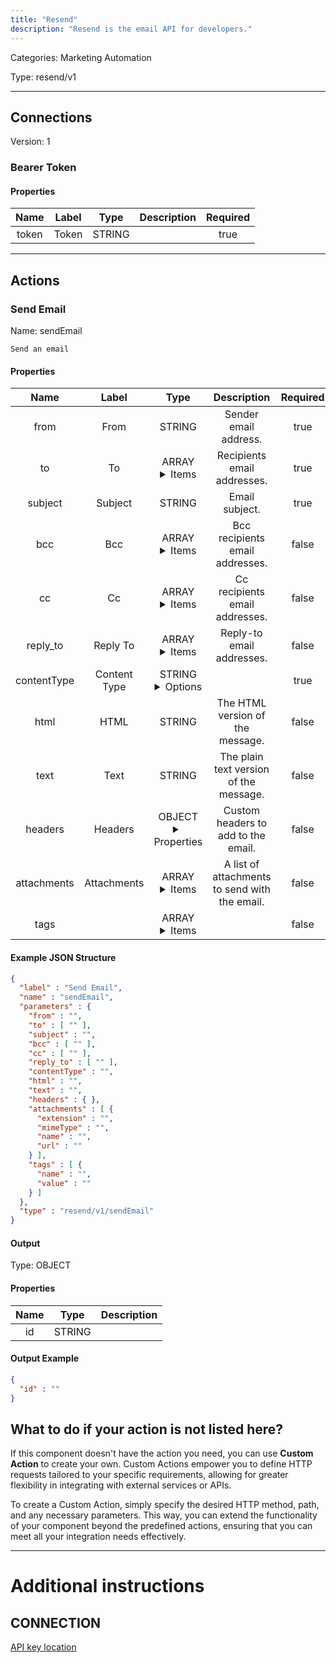 ```yaml
---
title: "Resend"
description: "Resend is the email API for developers."
---
```



Categories: Marketing Automation


Type: resend/v1

<hr />



## Connections

Version: 1


### Bearer Token

#### Properties

|      Name       |      Label     |     Type     |     Description     | Required |
|:---------------:|:--------------:|:------------:|:-------------------:|:--------:|
| token | Token | STRING |  | true |





<hr />


## Actions


### Send Email
Name: sendEmail

`Send an email`

#### Properties

|      Name       |      Label     |     Type     |     Description     | Required |
|:---------------:|:--------------:|:------------:|:-------------------:|:--------:|
| from | From | STRING | Sender email address. | true |
| to | To | ARRAY <details> <summary> Items </summary> [STRING\($email)] </details> | Recipients email addresses. | true |
| subject | Subject | STRING | Email subject. | true |
| bcc | Bcc | ARRAY <details> <summary> Items </summary> [STRING\($email)] </details> | Bcc recipients email addresses. | false |
| cc | Cc | ARRAY <details> <summary> Items </summary> [STRING\($email)] </details> | Cc recipients email addresses. | false |
| reply_to | Reply To | ARRAY <details> <summary> Items </summary> [STRING\($email)] </details> | Reply-to email addresses. | false |
| contentType | Content Type | STRING <details> <summary> Options </summary> HTML, TEXT </details> |  | true |
| html | HTML | STRING | The HTML version of the message. | false |
| text | Text | STRING | The plain text version of the message. | false |
| headers | Headers | OBJECT <details> <summary> Properties </summary> &#123;&#125; </details> | Custom headers to add to the email. | false |
| attachments | Attachments | ARRAY <details> <summary> Items </summary> [FILE_ENTRY] </details> | A list of attachments to send with the email. | false |
| tags | | ARRAY <details> <summary> Items </summary> [&#123;STRING\(name), STRING\(value)&#125;] </details> |  | false |

#### Example JSON Structure
```json
{
  "label" : "Send Email",
  "name" : "sendEmail",
  "parameters" : {
    "from" : "",
    "to" : [ "" ],
    "subject" : "",
    "bcc" : [ "" ],
    "cc" : [ "" ],
    "reply_to" : [ "" ],
    "contentType" : "",
    "html" : "",
    "text" : "",
    "headers" : { },
    "attachments" : [ {
      "extension" : "",
      "mimeType" : "",
      "name" : "",
      "url" : ""
    } ],
    "tags" : [ {
      "name" : "",
      "value" : ""
    } ]
  },
  "type" : "resend/v1/sendEmail"
}
```

#### Output



Type: OBJECT


#### Properties

|     Name     |     Type     |     Description     |
|:------------:|:------------:|:-------------------:|
| id | STRING |  |




#### Output Example
```json
{
  "id" : ""
}
```




## What to do if your action is not listed here?

If this component doesn't have the action you need, you can use **Custom Action** to create your own. Custom Actions empower you to define HTTP requests tailored to your specific requirements, allowing for greater flexibility in integrating with external services or APIs.

To create a Custom Action, simply specify the desired HTTP method, path, and any necessary parameters. This way, you can extend the functionality of your component beyond the predefined actions, ensuring that you can meet all your integration needs effectively.

<hr />

# Additional instructions

## CONNECTION

[API key location](https://resend.com/api-keys)
